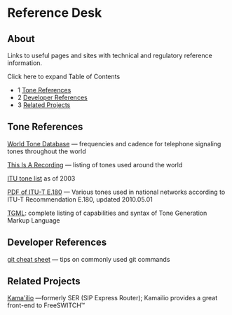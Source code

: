 
# Reference Desk 

 

## About

Links to useful pages and sites with technical and regulatory reference information.

Click here to expand Table of Contents

* 1 [Tone References](#tone-references)
* 2 [Developer References](#developer-references)
* 3 [Related Projects](#related-projects)

## Tone References

[World Tone Database](http://www.3amsystems.com/World%5FTone%5FDatabase) — frequencies and cadence for telephone signaling tones throughout the world

[This Is A Recording](http://www.thisisarecording.com/i-international-phone-signaling-tones.html) — listing of tones used around the world

[ITU tone list](http://www.itu.int/pub/T-SP-OB.781-2003) as of 2003

[PDF of ITU-T E.180](http://www.itu.int/dms%5Fpub/itu-t/opb/sp/T-SP-E.180-2010-PDF-E.pdf) — Various tones used in national networks according to ITU-T Recommendation E.180, updated 2010.05.01

[TGML](../Modules/mod-dptools/gentones/TGML_6586573.mdx#lua): complete listing of capabilities and syntax of Tone Generation Markup Language

## Developer References

[git cheat sheet](http://cheat.errtheblog.com/s/git) — tips on commonly used git commands

## Related Projects

[Kama'ilio](https://www.kamailio.org) —formerly SER (SIP Express Router); Kamailio provides a great front-end to FreeSWITCH™



